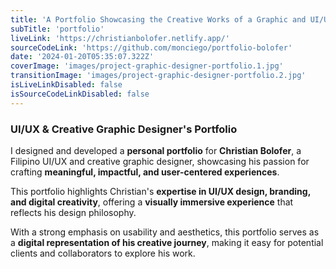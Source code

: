 ```yaml
---
title: 'A Portfolio Showcasing the Creative Works of a Graphic and UI/UX Designer'
subTitle: 'portfolio'
liveLink: 'https://christianbolofer.netlify.app/'
sourceCodeLink: 'https://github.com/monciego/portfolio-bolofer'
date: '2024-01-20T05:35:07.322Z'
coverImage: 'images/project-graphic-designer-portfolio.1.jpg'
transitionImage: 'images/project-graphic-designer-portfolio.2.jpg'
isLiveLinkDisabled: false
isSourceCodeLinkDisabled: false
---
```


### UI/UX & Creative Graphic Designer's Portfolio

I designed and developed a **personal portfolio** for **Christian Bolofer**, a Filipino UI/UX and creative graphic designer, showcasing his passion for crafting **meaningful, impactful, and user-centered experiences**.

This portfolio highlights Christian's **expertise in UI/UX design, branding, and digital creativity**, offering a **visually immersive experience** that reflects his design philosophy.

With a strong emphasis on usability and aesthetics, this portfolio serves as a **digital representation of his creative journey**, making it easy for potential clients and collaborators to explore his work.
